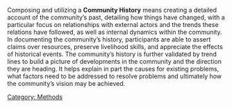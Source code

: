 [[Category: Methods]]
Composing and utilizing a '''Community History''' means creating a detailed account of the community’s past, detailing how things have changed, with a particular focus on relationships with external actors and the trends these relations have followed, as well as internal dynamics within the community. In documenting the community’s history, participants are able to assert claims over resources, preserve livelihood skills, and appreciate the effects of historical events. The community’s history is further validated by trend lines to build a picture of developments in the community and the direction they are heading. It helps explain in part the causes for existing problems, what factors need to be addressed to resolve problems and ultimately how the community’s vision may be achieved.

